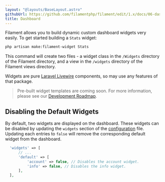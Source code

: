 ```yaml
---
layout: "@layouts/BaseLayout.astro"
githubUrl: https://github.com/filamentphp/filament/edit/1.x/docs/06-dashboard.md"
title: Dashboard
---
```


Filament allows you to build dynamic custom dashboard widgets very easily. To get started building a `Stats` widget:

```bash
php artisan make:filament-widget Stats
```

This command will create two files - a widget class in the `/Widgets` directory of the Filament directory, and a view in the `/widgets` directory of the Filament views directory.

Widgets are pure [Laravel Livewire](https://laravel-livewire.com) components, so may use any features of that package.

> Pre-built widget templates are coming soon. For more information, please see our [Development Roadmap](roadmap).

## Disabling the Default Widgets

By default, two widgets are displayed on the dashboard. These widgets can be disabled by updating the `widgets` section of the [configuration](#configuration) file. Updating each entries to `false` will remove the corresponding default widget from the dashboard.

```php
  'widgets' => [
      // ...
      'default' => [
          'account' => false, // Disables the account widget.
          'info' => false, // Disables the info widget.
      ],
  ],
```
